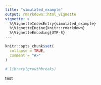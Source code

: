 ```yaml
---
title: "simulated_example"
output: rmarkdown::html_vignette
vignette: >
  %\VignetteIndexEntry{simulated_example}
  %\VignetteEngine{knitr::rmarkdown}
  %\VignetteEncoding{UTF-8}
---
```


```r
knitr::opts_chunk$set(
  collapse = TRUE,
  comment = "#>"
)
```

```r
# library(growthbreaks)
```

test

